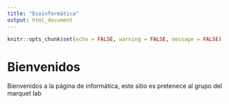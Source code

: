 ```yaml
---
title: "Ecoinformática"
output: html_document
---
```


```r
knitr::opts_chunk$set(echo = FALSE, warning = FALSE, message = FALSE)
```

# Bienvenidos

Bienvenidos a la página de informática, este sitio es pretenece al grupo del marquet lab